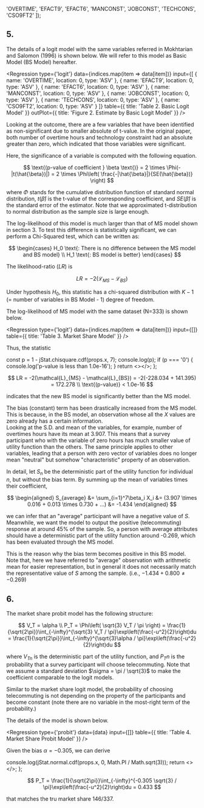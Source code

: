 
  'OVERTIME',
  'EFACT9',
  'EFACT6',
  'MANCONST',
  'JOBCONST',
  'TECHCONS',
  'CSO9FT2'
]);

## 5.

The details of a logit model with the same variables referred in Mokhtarian and Salomon (1996) is shown below. We will refer to this model as Basic Model (BS Model) hereafter.

<Regression
  type={'logit'}
  data={indices.map(item => data[item])}
  input={[
    { name: 'OVERTIME', location: 0, type: 'ASV' },
    { name: 'EFACT9', location: 0, type: 'ASV' },
    { name: 'EFACT6', location: 0, type: 'ASV' },
    { name: 'MANCONST', location: 0, type: 'ASV' },
    { name: 'JOBCONST', location: 0, type: 'ASV' },
    { name: 'TECHCONS', location: 0, type: 'ASV' },
    { name: 'CSO9FT2', location: 0, type: 'ASV' }
  ]}
  table={{ title: 'Table 2. Basic Logit Model' }}
  outPlot={{ title: 'Figure 2. Estimate by Basic Logit Model' }}
/>

Looking at the outcome, there are a few variables that have been identified as non-significant due to smaller absolute of t-value. In the original paper, both number of overtime hours and technology constraint had an absolute greater than zero, which indicated that those variables were significant.

Here, the significance of a variable is computed with the following equation.

$$
\text{(p-value of coefficient } \beta \text{)} = 2 \times \Phi(-|t(\hat{\beta})|) = 2 \times \Phi\left( \frac{-|\hat{\beta}|}{SE(\hat{\beta})} \right)
$$

where $\Phi$ stands for the cumulative distribution function of standard normal distribution, $t(\hat{\beta})$ is the t-value of the corresponding coefficient, and $SE(\hat{\beta})$ is the standard error of the estimator. Note that we approximated t-distribution to normal distribution as the sample size is large enough.

The log-likelihood of this model is much larger than that of MS model shown in section 3. To test this difference is statistically significant, we can perform a Chi-Squared test, which can be written as:

$$
\begin{cases}
  H_0 \text{: There is no difference between the MS model and BS model} \\
  H_1 \text{: BS model is better}
\end{cases}
$$

The likelihood-ratio ($LR$) is

$$
LR = -2(\mathcal{L}_{MS} - \mathcal{L}_{BS})
$$

Under hypothesis $H_0$, this statistic has a chi-squared distribution with $K - 1$ (= number of variables in BS Model - 1) degree of freedom.

The log-likelihood of MS model with the same dataset (N=333) is shown below.

<Regression
  type={'logit'}
  data={indices.map(item => data[item])}
  input={[]}
  table={{ title: 'Table 3. Market Share Model' }}
/>

Thus, the statistic

  const p = 1 - jStat.chisquare.cdf(props.x, 7);
  console.log(p);
  if (p === '0') {
    console.log('p-value is less than 1.0e-16');
  }
  return <></>;
};

<PVal x={172.278} />

$$
LR = -2(\mathcal{L}_{MS} - \mathcal{L}_{BS}) = -2(-228.034 + 141.395) = 172.278 \\
\text{(p-value)} < 1.0e-16
$$

indicates that the new BS model is significantly better than the MS model.

The bias (constant) term has been drastically increased from the MS model. This is because, in the BS model, an observation whose all the $X$ values are zero already has a certain information.  
Looking at the S.D. and mean of the variables, for example, number of overtimes hours have its mean at 3.907. This means that a survey participant who with the variable of zero hours has much smaller value of utility function than the others. The same principle applies to other variables, leading that a person with zero vector of variables does no longer mean "neutral" but somehow "characteristic" property of an observation.

In detail, let $S_{n}$ be the deterministic part of the utility function for individual $n$, but without the bias term. By summing up the mean of variables times their coefficient,

$$
\begin{aligned}
  S_{average} &= \sum_{i=1}^7\beta_i X_i
  &= (3.907 \times 0.016 + 0.013 \times 0.730 + ...)
  &= -1.434
\end{aligned}
$$

we can infer that an "average" participant will have a negative value of $S$. Meanwhile, we want the model to output the positive (telecommuting) response at around 45% of the sample. So, a person with average attributes should have a deterministic part of the utility function around -0.269, which has been evaluated through the MS model.

This is the reason why the bias term becomes positive in this BS model. Note that, here we have referred to "average" observation with arithmetic mean for easier representation, but in general it does not necessarily match the representative value of $S$ among the sample. (i.e., $-1.434 + 0.800 \neq -0.269$)

## 6.

The market share probit model has the following structure:

$$
V_T = \alpha \\
P_T = \Phi\left( \sqrt{3} V_T / \pi \right) = \frac{1}{\sqrt{2\pi}}\int_{-\infty}^{\sqrt{3} V_T / \pi}\exp\left(\frac{-u^2}{2}\right)du = \frac{1}{\sqrt{2\pi}}\int_{-\infty}^{\sqrt{3}\alpha / \pi}\exp\left(\frac{-u^2}{2}\right)du
$$

where $V_{Tn}$ is the deterministic part of the utility function, and $P_T{n}$ is the probability that a survey participant will choose telecommuting. Note that we assume a standard deviation $\sigma = \pi / \sqrt{3}$ to make the coefficient comparable to the logit models.

Similar to the market share logit model, the probability of choosing telecommuting is not depending on the property of the participants and become constant (note there are no variable in the most-right term of the probability.)

The details of the model is shown below.

<Regression
  type={'probit'}
  data={data}
  input={[]}
  table={{ title: 'Table 4. Market Share Probit Model' }}
/>

Given the bias $\alpha = -0.305$, we can derive

  console.log(jStat.normal.cdf(props.x, 0, Math.PI / Math.sqrt(3)));
  return <></>;
};

<PhiVal x={-0.305} />

$$
P_T = \frac{1}{\sqrt{2\pi}}\int_{-\infty}^{-0.305 \sqrt{3} / \pi}\exp\left(\frac{-u^2}{2}\right)du = 0.433
$$

that matches the tru market share $146/337$.
